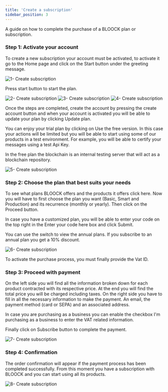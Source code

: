 ```yaml
---
title: 'Create a subscription'
sidebar_position: 3
---
```


A guide on how to complete the purchase of a BLOOCK plan or subscription.

### Step 1: Activate your account

To create a new subscription your account must be activated, to activate it go to the Home page and click on the Start button under the greeting message.

![1- Create subscription](/static/docs/guides/billing/create-subscription/1-create-subscription.png)

Press start button to start the plan.

![2- Create subscription](/static/docs/guides/billing/create-subscription/2-create-subscription.png)
![3- Create subscription](/static/docs/guides/billing/create-subscription/3-create-subscription.png)
![4- Create subscription](/static/docs/guides/billing/create-subscription/4-create-subscription.png)

Once the steps are completed, create the account by pressing the create account button and when your account is activated you will be able to update your plan by clicking Update plan.

You can enjoy your trial plan by clicking on Use the free version. In this case your actions will be limited but you will be able to start using some of our products in a test environment. For example, you will be able to certify your messages using a test Api Key.

In the free plan the blockchain is an internal testing server that will act as a blockchain repository.

![5- Create subscription](/static/docs/guides/billing/create-subscription/5-create-subscription.png)

### Step 2: Choose the plan that best suits your needs

To see what plans BLOOCK offers and the products it offers click here.
Now you will have to first choose the plan you want (Basic, Smart and Production) and its recurrence (monthly or yearly). Then click on the Proceed button.

In case you have a customized plan, you will be able to enter your code on the top right in the Enter your code here box and click Submit.

You can use the switch to view the annual plans. If you subscribe to an annual plan you get a 10% discount.

![6- Create subscription](/static/docs/guides/billing/create-subscription/6-create-subscription.png)

To activate the purchase process, you must finally provide the Vat ID.

### Step 3: Proceed with payment

On the left side you will find all the information broken down for each product contracted with its respective price. At the end you will find the total price you will be charged including taxes.
On the right side you have to fill in all the necessary information to make the payment. An email, the payment method (card or SEPA) and an associated address.

In case you are purchasing as a business you can enable the checkbox I'm purchasing as a business to enter the VAT related information.

Finally click on Subscribe button to complete the payment.

![7- Create subscription](/static/docs/guides/billing/create-subscription/7-create-subscription.png)

### Step 4: Confirmation

The order confirmation will appear if the payment process has been completed successfully. From this moment you have a subscription with BLOOCK and you can start using all its products.

![8- Create subscription](/static/docs/guides/billing/create-subscription/8-create-subscription.png)
